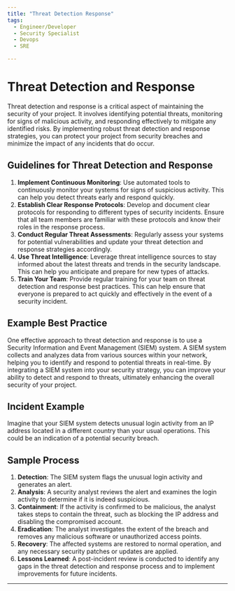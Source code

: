 ```yaml
---
title: "Threat Detection Response"
tags:
  - Engineer/Developer
  - Security Specialist
  - Devops
  - SRE

---
```



<TagProvider>
<TagFilter />

# Threat Detection and Response

<TagList tags={frontmatter.tags} />
<AttributionList contributors={frontmatter.contributors} />

Threat detection and response is a critical aspect of maintaining the security of your project. It involves identifying potential threats, monitoring for signs of malicious activity, and responding effectively to mitigate any identified risks. By implementing robust threat detection and response strategies, you can protect your project from security breaches and minimize the impact of any incidents that do occur.

## Guidelines for Threat Detection and Response

1. **Implement Continuous Monitoring**: Use automated tools to continuously monitor your systems for signs of suspicious activity. This can help you detect threats early and respond quickly.
2. **Establish Clear Response Protocols**: Develop and document clear protocols for responding to different types of security incidents. Ensure that all team members are familiar with these protocols and know their roles in the response process.
3. **Conduct Regular Threat Assessments**: Regularly assess your systems for potential vulnerabilities and update your threat detection and response strategies accordingly.
4. **Use Threat Intelligence**: Leverage threat intelligence sources to stay informed about the latest threats and trends in the security landscape. This can help you anticipate and prepare for new types of attacks.
5. **Train Your Team**: Provide regular training for your team on threat detection and response best practices. This can help ensure that everyone is prepared to act quickly and effectively in the event of a security incident.

## Example Best Practice

One effective approach to threat detection and response is to use a Security Information and Event Management (SIEM) system. A SIEM system collects and analyzes data from various sources within your network, helping you to identify and respond to potential threats in real-time. By integrating a SIEM system into your security strategy, you can improve your ability to detect and respond to threats, ultimately enhancing the overall security of your project.

## Incident Example

Imagine that your SIEM system detects unusual login activity from an IP address located in a different country than your usual operations. This could be an indication of a potential security breach.

## Sample Process

1. **Detection**: The SIEM system flags the unusual login activity and generates an alert.
2. **Analysis**: A security analyst reviews the alert and examines the login activity to determine if it is indeed suspicious.
3. **Containment**: If the activity is confirmed to be malicious, the analyst takes steps to contain the threat, such as blocking the IP address and disabling the compromised account.
4. **Eradication**: The analyst investigates the extent of the breach and removes any malicious software or unauthorized access points.
5. **Recovery**: The affected systems are restored to normal operation, and any necessary security patches or updates are applied.
6. **Lessons Learned**: A post-incident review is conducted to identify any gaps in the threat detection and response process and to implement improvements for future incidents.

---

</TagProvider>
<ContributeFooter />